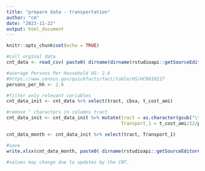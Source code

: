 ```yaml
---
title: "prepare data - transportation"
author: "cm"
date: "2023-11-22"
output: html_document
---
```


```r
knitr::opts_chunk$set(echo = TRUE)
```

```r

#call orginal data
cnt_data <- read_csv( paste0( dirname(dirname(rstudioapi::getSourceEditorContext()$path)), "/original/htaindex2020_data_tracts_51.zip") )

#average Persons Per Household US: 2.6
#https://www.census.gov/quickfacts/fact/table/US/HCN010217
persons_per_hh <- 2.6

#filter only relevant variables
cnt_data_init <- cnt_data %>% select(tract, cbsa, t_cost_ami)

#remove " characters in columns tract
cnt_data_init <- cnt_data_init %>% mutate(tract = as.character(gsub("\"", "", tract)), 
                                          Transport_1 = t_cost_ami/12/persons_per_hh) 

cnt_data_month <- cnt_data_init %>% select(tract, Transport_1)

#save
write.xlsx(cnt_data_month, paste0( dirname(rstudioapi::getSourceEditorContext()$path), "/va_tr_cnt_transportation_cost_2022_new.xlsx") , row.names = FALSE )

#values may change due to updates by the CNT.


```

